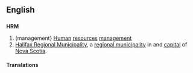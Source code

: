 ==English==

==={{initialism}}===
'''HRM'''

# (management} [[human|Human]] [[resources]] [[management]]
# [[w:Halifax Regional Municipality|Halifax Regional Municipality]], a [[municipality|regional municipality]] in and [[capital]] of [[Nova Scotia]].

====Translations====
{{trans-top|human resources management}}
{{trans-mid}}
{{trans-bottom}}

{{trans-top|Halifax Regional Municipality}}
{{trans-mid}}
{{trans-bottom}}